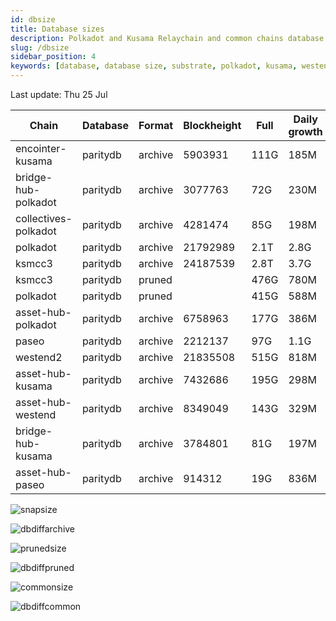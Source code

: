 ```yaml
---
id: dbsize
title: Database sizes
description: Polkadot and Kusama Relaychain and common chains database sizes
slug: /dbsize
sidebar_position: 4
keywords: [database, database size, substrate, polkadot, kusama, westend]
---
```



Last update: Thu 25 Jul

| Chain    | Database   | Format | Blockheight | Full         | Daily growth |
| ------------------------| ----------- | -------- | ------- | ---------- | ----- | 
| encointer-kusama | paritydb | archive | 5903931 | 111G | 185M |
| bridge-hub-polkadot | paritydb | archive | 3077763 | 72G | 230M |
| collectives-polkadot | paritydb | archive | 4281474 | 85G | 198M |
| polkadot | paritydb | archive | 21792989 | 2.1T | 2.8G |
| ksmcc3 | paritydb | archive | 24187539 | 2.8T | 3.7G |
| ksmcc3 | paritydb | pruned |  | 476G | 780M |
| polkadot | paritydb | pruned |  | 415G | 588M |
| asset-hub-polkadot | paritydb | archive | 6758963 | 177G | 386M |
| paseo | paritydb | archive | 2212137 | 97G | 1.1G |
| westend2 | paritydb | archive | 21835508 | 515G | 818M |
| asset-hub-kusama | paritydb | archive | 7432686 | 195G | 298M |
| asset-hub-westend | paritydb | archive | 8349049 | 143G | 329M |
| bridge-hub-kusama | paritydb | archive | 3784801 | 81G | 197M |
| asset-hub-paseo | paritydb | archive | 914312 | 19G | 836M |

![snapsize](/img/archivesize.png)

![dbdiffarchive](/img/dbdiffrelay.png)

![prunedsize](/img/prunedsize.png)

![dbdiffpruned](/img/dbdiffpruned.png)

![commonsize](/img/commonsize.png)

![dbdiffcommon](/img/dbdiffcommon.png)
